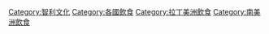 {{Category main|智利飲食}}
[[Category:智利文化|Category:智利文化]]
[[Category:各國飲食|Category:各國飲食]]
[[Category:拉丁美洲飲食|Category:拉丁美洲飲食]]
[[Category:南美洲飲食|Category:南美洲飲食]]